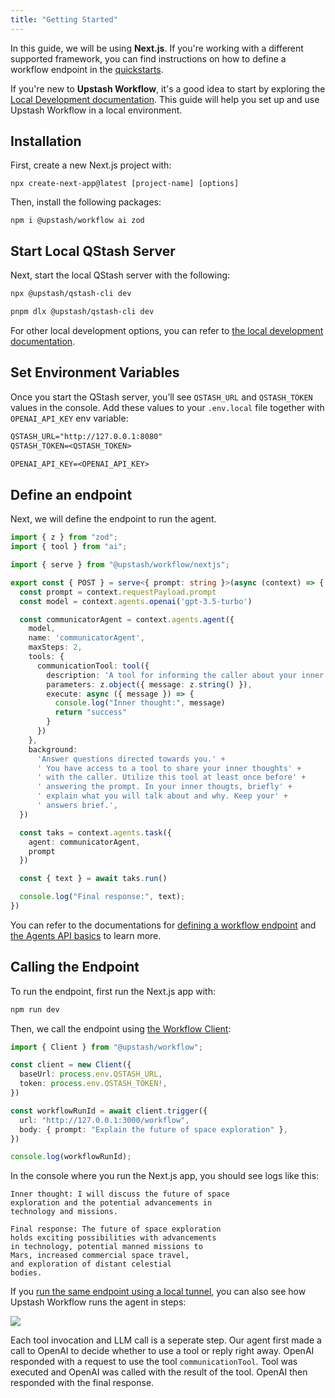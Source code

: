 ```yaml
---
title: "Getting Started"
---
```


In this guide, we will be using **Next.js**. If you're working with a different supported framework, you can find instructions on how to define a workflow endpoint in the [quickstarts](/workflow/quickstarts/platforms).

If you're new to **Upstash Workflow**, it's a good idea to start by exploring the [Local Development documentation](/workflow/howto/local-development). This guide will help you set up and use Upstash Workflow in a local environment.

##  Installation

First, create a new Next.js project with:

```
npx create-next-app@latest [project-name] [options]
```

Then, install the following packages:

```
npm i @upstash/workflow ai zod
```

## Start Local QStash Server

Next, start the local QStash server with the following:

<CodeGroup>

```bash npm
npx @upstash/qstash-cli dev
```
```bash pnpm
pnpm dlx @upstash/qstash-cli dev
```
</CodeGroup>

For other local development options, you can refer to [the local development documentation](/workflow/howto/local-development).

## Set Environment Variables

Once you start the QStash server, you’ll see `QSTASH_URL` and `QSTASH_TOKEN` values in the console. Add these values to your `.env.local` file together with `OPENAI_API_KEY` env variable:

```txt .env.local
QSTASH_URL="http://127.0.0.1:8080"
QSTASH_TOKEN=<QSTASH_TOKEN>

OPENAI_API_KEY=<OPENAI_API_KEY>
```

## Define an endpoint

Next, we will define the endpoint to run the agent.

```ts app/workflow/route.ts
import { z } from "zod";
import { tool } from "ai";

import { serve } from "@upstash/workflow/nextjs";

export const { POST } = serve<{ prompt: string }>(async (context) => {
  const prompt = context.requestPayload.prompt
  const model = context.agents.openai('gpt-3.5-turbo')

  const communicatorAgent = context.agents.agent({
    model,
    name: 'communicatorAgent',
    maxSteps: 2,
    tools: {
      communicationTool: tool({
        description: 'A tool for informing the caller about your inner thoughts',
        parameters: z.object({ message: z.string() }),
        execute: async ({ message }) => {
          console.log("Inner thought:", message)
          return "success"
        }
      })
    },
    background:
      'Answer questions directed towards you.' +
      ' You have access to a tool to share your inner thoughts' +
      ' with the caller. Utilize this tool at least once before' +
      ' answering the prompt. In your inner thougts, briefly' +
      ' explain what you will talk about and why. Keep your' +
      ' answers brief.',
  })

  const taks = context.agents.task({
    agent: communicatorAgent,
    prompt
  })

  const { text } = await taks.run()

  console.log("Final response:", text);
})
```

You can refer to the documentations for [defining a workflow endpoint](/workflow/basics/serve) and [the Agents API basics](/workflow/agents/basics) to learn more.

## Calling the Endpoint

To run the endpoint, first run the Next.js app with:

```bash
npm run dev
```

Then, we call the endpoint using [the Workflow Client](/workflow/basics/client):

```ts
import { Client } from "@upstash/workflow";

const client = new Client({
  baseUrl: process.env.QSTASH_URL,
  token: process.env.QSTASH_TOKEN!,
})

const workflowRunId = await client.trigger({
  url: "http://127.0.0.1:3000/workflow",
  body: { prompt: "Explain the future of space exploration" },
})

console.log(workflowRunId);
```

In the console where you run the Next.js app, you should see logs like this:

```
Inner thought: I will discuss the future of space
exploration and the potential advancements in
technology and missions.

Final response: The future of space exploration
holds exciting possibilities with advancements
in technology, potential manned missions to
Mars, increased commercial space travel,
and exploration of distant celestial
bodies.
```

If you [run the same endpoint using a local tunnel](/workflow/howto/local-development#local-tunnel-with-ngrok), you can also see how Upstash Workflow runs the agent in steps:

<img src="/img/workflow/agents/logs/logs-getting-started.png" />

Each tool invocation and LLM call is a seperate step. Our agent first made a call to OpenAI to decide whether to use a tool or reply right away. OpenAI responded with a request to use the tool `communicationTool`. Tool was executed and OpenAI was called with the result of the tool. OpenAI then responded with the final response.
